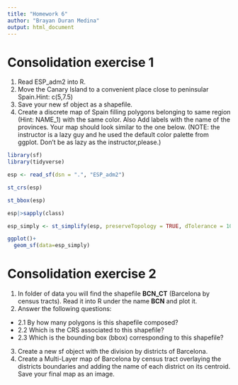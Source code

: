 ```yaml
---
title: "Homework 6"
author: "Brayan Duran Medina"
output: html_document
---
```


# Consolidation exercise 1 ########

1. Read ESP_adm2 into R. 
2. Move the Canary Island to a convenient place close to peninsular Spain.Hint: c(5,7.5) 
3. Save your new sf object as a shapefile.
3. Create a discrete map of Spain filling polygons belonging to same region 
(Hint: NAME_1) with the same color. Also Add labels with the name of the provinces. 
Your map should look similar to the one below. (NOTE: the instructor is a lazy 
guy and he used the default color palette from ggplot. Don't be as lazy as the 
instructor,please.)

```r
library(sf)
library(tidyverse)

esp <- read_sf(dsn = ".", "ESP_adm2") 

st_crs(esp)

st_bbox(esp)

esp|>sapply(class)

esp_simply <- st_simplify(esp, preserveTopology = TRUE, dTolerance = 1000)

ggplot()+
  geom_sf(data=esp_simply)
```

# Consolidation exercise 2 #######
1. In folder of data you will find the shapefile **BCN_CT** (Barcelona by census tracts). Read it into R under the name **BCN** and plot it. 
2. Answer the following questions: 
  + 2.1 By how many polygons is this shapefile composed?
  + 2.2 Which is the CRS associated to this shapefile? 
  + 2.3 Which is the bounding box (bbox) corresponding to this shapefile? 
3. Create a new sf object with the division by districts of Barcelona. 
4. Create a Multi-Layer map of Barcelona by census tract overlaying the districts boundaries and adding the name of each district on its centroid. Save your final map as an image. 

```r
```